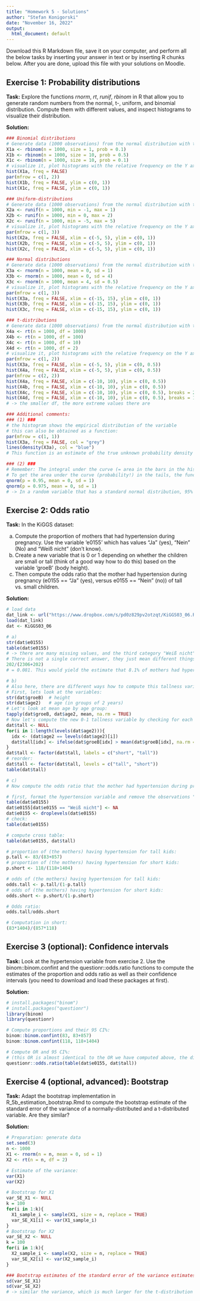```yaml
---
title: "Homework 5 - Solutions"
author: "Stefan Konigorski"
date: "November 16, 2022"
output:
  html_document: default
---
```


Download this R Markdown file, save it on your computer, and perform all the below tasks by inserting your answer in text or by inserting R chunks below. After you are done, upload this file with your solutions on Moodle.

## Exercise 1: Probability distributions

**Task:** Explore the functions *rnorm*, *rt*, *runif*, *rbinom* in R that allow you to generate random numbers from the normal, t-, uniform, and binomial distribution. Compute them with different values, and inspect histograms to visualize their distribution.

**Solution:** 

```r
### Binomial distributions
# Generate data (1000 observations) from the normal distribution with three different expected values and variances:
X1a <- rbinom(n = 1000, size = 1, prob = 0.1)
X1b <- rbinom(n = 1000, size = 10, prob = 0.5)
X1c <- rbinom(n = 1000, size = 10, prob = 0.1)
# visualize it, plot histograms with the relative frequency on the Y axis
hist(X1a, freq = FALSE)
par(mfrow = c(1, 2))
hist(X1b, freq = FALSE, ylim = c(0, 1))
hist(X1c, freq = FALSE, ylim = c(0, 1))
```

```r
### Uniform-distributions
# Generate data (1000 observations) from the normal distribution with three different expected values and variances:
X2a <- runif(n = 1000, min = -1, max = 1)
X2b <- runif(n = 1000, min = 0, max = 2)
X2c <- runif(n = 1000, min = -5, max = 5)
# visualize it, plot histograms with the relative frequency on the Y axis
par(mfrow = c(1, 3))
hist(X2a, freq = FALSE, xlim = c(-5, 5), ylim = c(0, 1))
hist(X2b, freq = FALSE, xlim = c(-5, 5), ylim = c(0, 1))
hist(X2c, freq = FALSE, xlim = c(-5, 5), ylim = c(0, 1))
```

```r
### Normal distributions
# Generate data (1000 observations) from the normal distribution with three different expected values and variances:
X3a <- rnorm(n = 1000, mean = 0, sd = 1)
X3b <- rnorm(n = 1000, mean = 0, sd = 4)
X3c <- rnorm(n = 1000, mean = 4, sd = 0.5)
# visualize it, plot histograms with the relative frequency on the Y axis
par(mfrow = c(1, 3))
hist(X3a, freq = FALSE, xlim = c(-15, 15), ylim = c(0, 1))
hist(X3b, freq = FALSE, xlim = c(-15, 15), ylim = c(0, 1))
hist(X3c, freq = FALSE, xlim = c(-15, 15), ylim = c(0, 1))
```

```r
### t-distributions
# Generate data (1000 observations) from the normal distribution with three different expected values and variances:
X4a <- rt(n = 1000, df = 1000)
X4b <- rt(n = 1000, df = 100)
X4c <- rt(n = 1000, df = 10)
X4d <- rt(n = 1000, df = 2)
# visualize it, plot histograms with the relative frequency on the Y axis
par(mfrow = c(1, 2))
hist(X3a, freq = FALSE, xlim = c(-5, 5), ylim = c(0, 0.5))
hist(X4a, freq = FALSE, xlim = c(-5, 5), ylim = c(0, 0.5))
par(mfrow = c(2, 2))
hist(X4a, freq = FALSE, xlim = c(-10, 10), ylim = c(0, 0.5))
hist(X4b, freq = FALSE, xlim = c(-10, 10), ylim = c(0, 0.5))
hist(X4c, freq = FALSE, xlim = c(-10, 10), ylim = c(0, 0.5), breaks = 20)
hist(X4d, freq = FALSE, xlim = c(-10, 10), ylim = c(0, 0.5), breaks = 100)
# -> the smaller df, the more extreme values there are

### Additional comments:
### (1) ###
# the histogram shows the empirical distribution of the variable
# this can also be obtained as a function:
par(mfrow = c(1, 1))
hist(X3a, freq = FALSE, col = "grey")
lines(density(X3a), col = "blue")
# This function is an estimate of the true unknown probability density function!

### (2) ###
# Remember: The integral under the curve (= area in the bars in the histogram) is the probability!
# To get the area under the curve (probability!) in the tails, the functions qnorm etc. can be used which computes the quantile:
qnorm(p = 0.95, mean = 0, sd = 1)
qnorm(p = 0.975, mean = 0, sd = 1)
# -> In a random variable that has a standard normal distribution, 95% of the values are smaller than 1.64.
```

## Exercise 2: Odds ratio

**Task:** In the KiGGS dataset:

a) Compute the proportion of mothers that had hypertension during pregnancy. Use the variable 'e0155' which has values "Ja" (yes), "Nein" (No) and "Weiß nicht" (don't know).
b) Create a new variable that is 0 or 1 depending on whether the children are small or tall (think of a good way how to do this) based on the variable 'groeB' (body height). 
c) Then compute the odds ratio that the mother had hypertension during pregnancy (e0155 == "Ja" (yes), versus e0155 == "Nein" (no)) of tall vs. small children.

**Solution:** 

```r
# load data
dat_link <- url("https://www.dropbox.com/s/pd0z829pv2otzqt/KiGGS03_06.RData?dl=1")
load(dat_link)
dat <- KiGGS03_06

# a)
str(dat$e0155)
table(dat$e0155)
# -> there are many missing values, and the third category "Weiß nicht", hence there are different possible estimates of the proportion of mothers that had hypertension during pregnancy!
# There is not a single correct answer, they just mean different things. One possible estimate is:
202/(2306+202)
# = 0.081. This would yield the estimate that 8.1% of mothers had hypertension during pregnancy.
```

```r
# b)
# Also here, there are different ways how to compute this tallness variable. Either just by looking at the height, then choosing a cutoff, and assigning 0/1 whether the child was taller or not. However, it might be more meaningful to create the tallness variable by incorporating age information, ie create an age-adjusted (age-specific) indicator whether a child is tall (compared to its peers i.e. children of the same age group). Do this here.
# First, lets look at the variables:
str(dat$groeB)  # height
str(dat$age2)   # age (in groups of 2 years)
# Let's look at mean age by age group:
tapply(dat$groeB, dat$age2, mean, na.rm = TRUE)
# Now let's compute the new 0-1 tallness variable by checking for each child, whether it is taller or shorter than the average height of all children in their age group:
dat$tall <- NULL
for(i in 1:length(levels(dat$age2))){
  idx <- (dat$age2 == levels(dat$age2)[i])
  dat$tall[idx] <- ifelse(dat$groeB[idx] > mean(dat$groeB[idx], na.rm = TRUE), 1, 0)
}
dat$tall <- factor(dat$tall, labels = c("short", "tall"))
# reorder:
dat$tall <- factor(dat$tall, levels = c("tall", "short"))
table(dat$tall)
```

```r
# c)
# Now compute the odds ratio that the mother had hypertension during pregnancy (e0155 == "Ja", versus e0155 == "Nein") of tall vs. small children:

# first, format the hypertension variable and remove the observations "Weiß nicht"
table(dat$e0155)
dat$e0155[dat$e0155 == "Weiß nicht"] <- NA
dat$e0155 <- droplevels(dat$e0155)
# check:
table(dat$e0155)

# compute cross table:
table(dat$e0155, dat$tall)

# proportion of (the mothers) having hypertension for tall kids:
p.tall <- 83/(83+857)
# proportion of (the mothers) having hypertension for short kids:
p.short <- 118/(118+1404)

# odds of (the mothers) having hypertension for tall kids:
odds.tall <- p.tall/(1-p.tall)
# odds of (the mothers) having hypertension for short kids:
odds.short <- p.short/(1-p.short)

# Odds ratio: 
odds.tall/odds.short

# Computation in short:
(83*1404)/(857*118)
```

## Exercise 3 (optional): Confidence intervals

**Task:** Look at the hypertension variable from exercise 2. Use the binom::binom.confint and the questionr::odds.ratio functions to compute the estimates of the proportion and odds ratio as well as their confidence intervals (you need to download and load these packages at first).

**Solution:** 

```r
# install.packages("binom")
# install.packages("questionr")
library(binom)
library(questionr)

# Compute proportions and their 95 CI%:
binom::binom.confint(83, 83+857)
binom::binom.confint(118, 118+1404)

# Compute OR and 95 CI%:
# (this OR is almost identical to the OR we have computed above, the difference is that here, the conditional Maximum Likelihood Estimate rather than the unconditional MLE = sample OR is computed)
questionr::odds.ratio(table(dat$e0155, dat$tall)) 
```

## Exercise 4 (optional, advanced): Bootstrap

**Task:** Adapt the bootstrap implementation in R_5b_estimation_bootstrap.Rmd to compute the bootstrap estimate of the standard error of the variance of a normally-distributed and a t-distributed variable. Are they similar?

**Solution:** 

```r
# Preparation: generate data
set.seed(3)
n <- 1000
X1 <- rnorm(n = n, mean = 0, sd = 1)
X2 <- rt(n = n, df = 2)

# Estimate of the variance:
var(X1)
var(X2)

# Bootstrap for X1
var_SE_X1 <- NULL
k = 100
for(i in 1:k){
  X1_sample_i <- sample(X1, size = n, replace = TRUE)
  var_SE_X1[i] <- var(X1_sample_i)
}
# Bootstrap for X2
var_SE_X2 <- NULL
k = 100
for(i in 1:k){
  X2_sample_i <- sample(X2, size = n, replace = TRUE)
  var_SE_X2[i] <- var(X2_sample_i)
}

### Bootstrap estimates of the standard error of the variance estimates:
sd(var_SE_X1)
sd(var_SE_X2)
# -> similar the variance, which is much larger for the t-distribution with 2 degrees of freedom, the variance estimate varies a lot more (i.e. standard error estimate of the variance is larger)!
```
